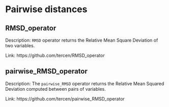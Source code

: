 # Pairwise distances 
 
## RMSD_operator  {-}

Description: `RMSD` operator returns the Relative Mean Square Deviation of two variables. 

Link: https://github.com/tercen/RMSD_operator 
 
## pairwise_RMSD_operator  {-}

Description: The `pairwise_RMSD` operator returns the Relative Mean Squared Deviation computed between pairs of variables. 

Link: https://github.com/tercen/pairwise_RMSD_operator 
